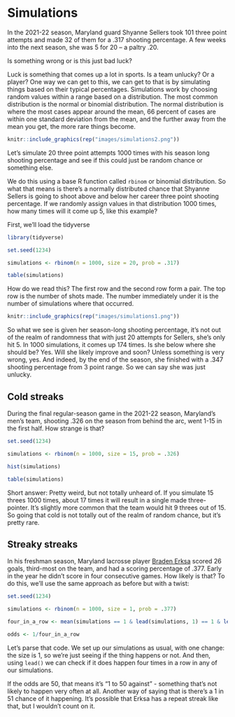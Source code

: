 # Simulations

In the 2021-22 season, Maryland guard Shyanne Sellers took 101 three point attempts and made 32 of them for a .317 shooting percentage. A few weeks into the next season, she was 5 for 20 -- a paltry .20.

Is something wrong or is this just bad luck?

Luck is something that comes up a lot in sports. Is a team unlucky? Or a player? One way we can get to this, we can get to that is by simulating things based on their typical percentages. Simulations work by choosing random values within a range based on a distribution. The most common distribution is the normal or binomial distribution. The normal distribution is where the most cases appear around the mean, 66 percent of cases are within one standard deviation from the mean, and the further away from the mean you get, the more rare things become.

```r
knitr::include_graphics(rep("images/simulations2.png"))
```

Let's simulate 20 three point attempts 1000 times with his season long shooting percentage and see if this could just be random chance or something else.

We do this using a base R function called `rbinom` or binomial distribution. So what that means is there's a normally distributed chance that Shyanne Sellers is going to shoot above and below her career three point shooting percentage. If we randomly assign values in that distribution 1000 times, how many times will it come up 5, like this example?

First, we'll load the tidyverse

```r
library(tidyverse)
```


```r
set.seed(1234)

simulations <- rbinom(n = 1000, size = 20, prob = .317)

table(simulations)
```

How do we read this? The first row and the second row form a pair. The top row is the number of shots made. The number immediately under it is the number of simulations where that occurred.

```r
knitr::include_graphics(rep("images/simulations1.png"))
```

So what we see is given her season-long shooting percentage, it's not out of the realm of randomness that with just 20 attempts for Sellers, she's only hit 5. In 1000 simulations, it comes up 174 times. Is she below where she should be? Yes. Will she likely improve and soon? Unless something is very wrong, yes. And indeed, by the end of the season, she finished with a .347 shooting percentage from 3 point range. So we can say she was just unlucky.

## Cold streaks

During the final regular-season game in the 2021-22 season, Maryland's men's team, shooting .326 on the season from behind the arc, went 1-15 in the first half. How strange is that?

```r
set.seed(1234)

simulations <- rbinom(n = 1000, size = 15, prob = .326)

hist(simulations)

table(simulations)
```

Short answer: Pretty weird, but not totally unheard of. If you simulate 15 threes 1000 times, about 17 times it will result in a single made three-pointer. It's slightly more common that the team would hit 9 threes out of 15. So going that cold is not totally out of the realm of random chance, but it's pretty rare.

## Streaky streaks

In his freshman season, Maryland lacrosse player [Braden Erksa](https://umterps.com/sports/mens-lacrosse/roster/braden-erksa/10805) scored 26 goals, third-most on the team, and had a scoring percentage of .377. Early in the year he didn't score in four consecutive games. How likely is that? To do this, we'll use the same approach as before but with a twist:

```r
set.seed(1234)

simulations <- rbinom(n = 1000, size = 1, prob = .377)

four_in_a_row <- mean(simulations == 1 & lead(simulations, 1) == 1 & lead(simulations, 2) == 1 & lead(simulations, 3) == 1)

odds <- 1/four_in_a_row
```

Let's parse that code. We set up our simulations as usual, with one change: the size is 1, so we're just seeing if the thing happens or not. And then, using `lead()` we can check if it does happen four times in a row in any of our simulations.

If the odds are 50, that means it's "1 to 50 against" - something that's not likely to happen very often at all. Another way of saying that is there's a 1 in 51 chance of it happening. It's possible that Erksa has a repeat streak like that, but I wouldn't count on it.